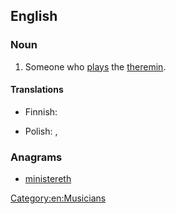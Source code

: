 ==English==

===Noun===
{{en-noun}}

# Someone who [[play]]s the [[theremin]].

====Translations====
{{trans-top|theremin player}}
* Finnish: {{t+|fi|theremin|alt=thereminin}} {{t+|fi|soittaja}}
{{trans-mid}}
* Polish: {{t|pl|thereminista|m}}, {{t+|pl|thereministka|f}}
{{trans-bottom}}

===Anagrams===
* [[ministereth#English|ministereth]]

[[Category:en:Musicians]]